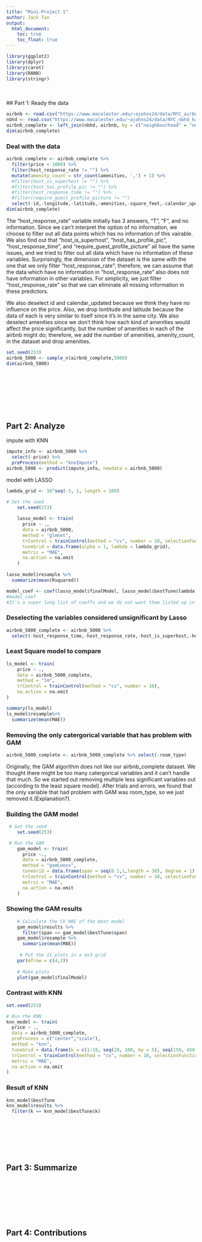 ```yaml
---
title: "Mini-Project 1"
author: Jack Tan
output: 
  html_document:
    toc: true
    toc_float: true
---
```

```r
library(ggplot2)
library(dplyr)
library(caret)
library(RANN)
library(stringr)
```

\
\
## Part 1: Ready the data
```r
airbnb <- read.csv("https://www.macalester.edu/~ajohns24/data/NYC_airbnb_kaggle.csv")
nbhd <- read.csv("https://www.macalester.edu/~ajohns24/data/NYC_nbhd_kaggle.csv")
airbnb_complete <- left_join(nbhd, airbnb, by = c("neighbourhood" = "neighbourhood_cleansed"))
dim(airbnb_complete)
```




### Deal with the data
```r
airbnb_complete <- airbnb_complete %>% 
  filter(price < 1000) %>%
  filter(host_response_rate != "") %>%
  mutate(amenity_count = str_count(amenities, ',') + 1) %>%
  #filter(host_is_superhost != "") %>%
  #filter(host_has_profile_pic != "") %>%
  #filter(host_response_time != "") %>%
  #filter(require_guest_profile_picture != "")
  select(-id,-longitude,-latitude,-amenities,-square_feet,-calendar_updated)
dim(airbnb_complete)
```

The "host_response_rate" variable initially has 3 answers, "T", "F", and no information. Since we can't interpret the option of no information, we choose to filter out all data points which has no information of this vairable. We also find out that "host_is_superhost", "host_has_profile_pic", "host_response_time", and "require_guest_profile_picture" all have the same issues, and we tried to filter out all data which have no information of these variables. Surprisingly, the dimension of the dataset is the same with the one that we only filter "host_response_rate"; therefore, we can assume that the data which have no information in "host_response_rate" also does not have information in other variables. For simplicity, we just filter "host_response_rate" so that we can eliminate all missing information in these predictors.

We also deselect id and calendar_updated because we think they have no influence on the price. Also, we drop lontitude and latitude because the data of each is very similar to itself since it's in the same city. We also deselect amenities since we don't think how each kind of amenities would affect the price significantly, but the number of amenities in each of the airbnb might do; therefore, we add the number of amenities, amenity_count, in the dataset and drop amenities.

```r
set.seed(253)
airbnb_5000 <- sample_n(airbnb_complete,5000)
dim(airbnb_5000)
```

\
\
\
\
\
\



## Part 2: Analyze
impute with KNN
```r
impute_info <- airbnb_5000 %>%
  select(-price) %>%
  preProcess(method = "knnImpute")
airbnb_5000 <- predict(impute_info, newdata = airbnb_5000)
```

model with LASSO
```r
lambda_grid <- 10^seq(-3, 1, length = 100)

# Set the seed 
    set.seed(253)
    
    lasso_model <- train(
      price ~ .,
      data = airbnb_5000,
      method = "glmnet",
      trControl = trainControl(method = "cv", number = 10, selectionFunction = "oneSE"),
      tuneGrid = data.frame(alpha = 1, lambda = lambda_grid),
      metric = "MAE",
      na.action = na.omit
    )
    
lasso_model$resample %>% 
  summarize(mean(Rsquared))
```

```r
model_coef <- coef(lasso_model$finalModel, lasso_model$bestTune$lambda)
#model_coef 
#It's a super long list of coeffs and we do not want them listed up in the report.
```

### Deselecting the variables considered unsignificant by Lasso
```r
airbnb_5000_complete <- airbnb_5000 %>% 
  select(-host_response_time,-host_response_rate,-host_is_superhost,-host_has_profile_pic,-is_location_exact,-property_type,-beds,-bed_type,-maximum_nights,-cancellation_policy,-require_guest_profile_picture,-neighbourhood)
```

### Least Square model to compare
```r
ls_model <- train(
    price ~ .,
    data = airbnb_5000_complete,
    method = "lm",
    trControl = trainControl(method = "cv", number = 10),
    na.action = na.omit
)

summary(ls_model)
ls_model$resample%>%
  summarize(mean(MAE))
```

### Removing the only catergorical variable that has problem with GAM
```r
airbnb_5000_complete <- airbnb_5000_complete %>% select(-room_type)
```
Originally, the GAM algorithm does not like our airbnb_complete dataset. We thought there might be too many catergorical variables and it can't handle that much. So we started out removing multiple less significant variables out (according to the least square model). After trials and errors, we found that the only variable that had problem with GAM was room_type, so we just removed it.(Explanation?).

### Building the GAM model
```r
 # Set the seed
    set.seed(253)

 # Run the GAM
    gam_model <- train(
      price ~.,
      data = airbnb_5000_complete,
      method = "gamLoess",
      tuneGrid = data.frame(span = seq(0.1,1,length = 30), degree = 1),
      trControl = trainControl(method = "cv", number = 10, selectionFunction = "best"),
      metric = "MAE",
      na.action = na.omit
    )
```

### Showing the GAM results
```r
    # Calculate the CV MAE of the best model
    gam_model$results %>% 
      filter(span == gam_model$bestTune$span)
    gam_model$resample %>% 
      summarize(mean(MAE))
    
     # Put the 11 plots in a 4x3 grid
    par(mfrow = c(4,3))
    
    # Make plots
    plot(gam_model$finalModel)
```

### Contrast with KNN
```r
set.seed(253)

# Run the KNN
knn_model <- train(
  price ~ .,
  data = airbnb_5000_complete,
  preProcess = c("center","scale"),
  method = "knn",
  tuneGrid = data.frame(k = c(1:19, seq(20, 100, by = 5), seq(150, 450, by = 50))),
  trControl = trainControl(method = "cv", number = 10, selectionFunction = "best"),
  metric = "MAE",
  na.action = na.omit
)
```

### Result of KNN
```r

knn_model$bestTune
knn_model$results %>% 
  filter(k == knn_model$bestTune$k)
```

\
\
\
\
\



## Part 3: Summarize



\
\
\
\
\
\



## Part 4: Contributions



